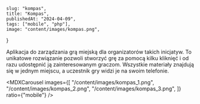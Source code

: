 
    slug: "kompas",
    title: "Kompas",
    publishedAt: "2024-04-09",
    tags: ["mobile", "php"],
    image: "content/images/kompas.png",
}

Aplikacja do zarządzania grą miejską dla organizatorów takich inicjatyw.
To unikatowe rozwiązanie pozwoli stworzyć grę za pomocą kilku kliknięć i od razu udostępnić ją zainteresowanym graczom.
Wszystkie materiały znajdują się w jednym miejscu, a uczestnik gry widzi je na swoim telefonie.

<MDXCarousel
    images={[
        "/content/images/kompas_1.png",
        "/content/images/kompas_2.png",
        "/content/images/kompas_3.png",
    ]}
    ratio={"mobile"}
/>
